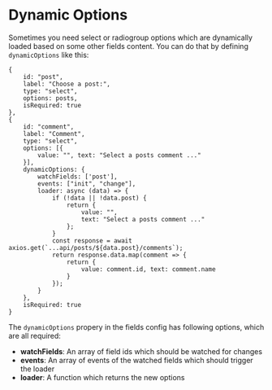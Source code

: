 # Dynamic Options

Sometimes you need select or radiogroup options which are dynamically loaded based on some other fields content. 
You can do that by defining `dynamicOptions` like this:

```
{
    id: "post",
    label: "Choose a post:",
    type: "select",
    options: posts,
    isRequired: true
},
{
    id: "comment",
    label: "Comment",
    type: "select",
    options: [{
        value: "", text: "Select a posts comment ..."
    }],
    dynamicOptions: {
        watchFields: ['post'],
        events: ["init", "change"],
        loader: async (data) => {
            if (!data || !data.post) {
                return {
                    value: "",
                    text: "Select a posts comment ..."
                };
            }
            const response = await axios.get(`...api/posts/${data.post}/comments`);
            return response.data.map(comment => {
                return {
                    value: comment.id, text: comment.name
                }
            });
        }
    },
    isRequired: true
}
```

The `dynamicOptions` propery in the fields config has following options, which are all required:

- **watchFields**: An array of field ids which should be watched for changes
- **events**: An array of events of the watched fields which should trigger the loader
- **loader**: A function which returns the new options